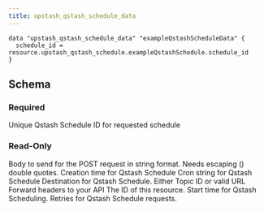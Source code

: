 ```yaml
---
title: upstash_qstash_schedule_data
---
```


<RequestExample>

```hcl example.tf
data "upstash_qstash_schedule_data" "exampleQstashScheduleData" {
  schedule_id = resource.upstash_qstash_schedule.exampleQstashSchedule.schedule_id
}
```

</RequestExample>

## Schema

### Required

<ParamField query="schedule_id" type="string" required>
  Unique Qstash Schedule ID for requested schedule
</ParamField>

### Read-Only

<ResponseField name="body" type="string">
  Body to send for the POST request in string format. Needs escaping () double
  quotes.
</ResponseField>
<ResponseField name="created_at" type="number">
  Creation time for Qstash Schedule
</ResponseField>

<ResponseField name="cron" type="string">
  Cron string for Qstash Schedule
</ResponseField>

<ResponseField name="destination" type="string">
  Destination for Qstash Schedule. Either Topic ID or valid URL
</ResponseField>

<ResponseField name="forward_headers" type="map(string)">
  Forward headers to your API
</ResponseField>

<ResponseField name="id" type="string">
  The ID of this resource.
</ResponseField>

<ResponseField name="not_before" type="number">
  Start time for Qstash Scheduling.
</ResponseField>

<ResponseField name="retries" type="number">
  Retries for Qstash Schedule requests.
</ResponseField>

